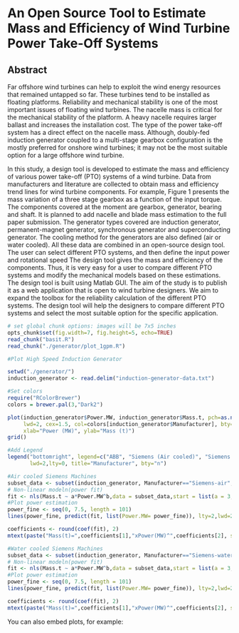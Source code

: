 An Open Source Tool to Estimate Mass and Efficiency of Wind Turbine Power Take-Off Systems
========================================================

Abstract
--------

Far offshore wind turbines can help to exploit the wind energy resources that remained untapped so far. These turbines tend to be installed as floating platforms. Reliability and mechanical stability is one of the most important issues of floating wind turbines. The nacelle mass is critical for the mechanical stability of the platform. A heavy nacelle requires larger ballast and increases the installation cost. The type of the power take-off system has a direct effect on the nacelle mass. Although, doubly-fed induction generator coupled to a multi-stage gearbox configuration is the mostly preferred for onshore wind turbines; it may not be the most suitable option for a large offshore wind turbine.

In this study, a design tool is developed to estimate the mass and efficiency of various power take-off (PTO) systems of a wind turbine. Data from manufacturers and literature are collected to obtain mass and efficiency trend lines for wind turbine components. For example, Figure 1 presents the mass variation of a three stage gearbox as a function of the input torque. The components covered at the moment are gearbox, generator, bearing and shaft. It is planned to add nacelle and blade mass estimation to the full paper submission. The generator types covered are induction generator, permanent-magnet generator, synchronous generator and superconducting generator. The cooling method for the generators are also defined (air or water cooled). 
All these data are combined in an open-source design tool. The user can select different PTO systems, and then define the input power and rotational speed The design tool gives the mass and efficiency of the components. Thus, it is very easy for a user to compare different PTO systems and modify the mechanical models based on these estimations. The design tool is built using Matlab GUI. The aim of the study is to publish it as a web application that is open to wind turbine designers. We aim to expand the toolbox for the reliability calculation of the different PTO systems. The design tool will help the designers to compare different PTO systems and select the most suitable option for the specific application.

```r
# set global chunk options: images will be 7x5 inches
opts_chunk$set(fig.width=7, fig.height=5, echo=TRUE)
read_chunk("basit.R")
read_chunk("./generator/plot_1gpm.R")
```

```r
#Plot High Speed Induction Generator

setwd("./generator/")
induction_generator <- read.delim("induction-generator-data.txt")

#Set colors
require("RColorBrewer")
colors = brewer.pal(3,"Dark2")

plot(induction_generator$Power.MW, induction_generator$Mass.t, pch=as.numeric(induction_generator$Manufacturer)+21, 
     lwd=2, cex=1.5, col=colors[induction_generator$Manufacturer], bty="l", xlim=c(0,8), ylim=c(0,16),
     xlab="Power (MW)", ylab="Mass (t)")
grid()

#Add Legend
legend("bottomright", legend=c("ABB", "Siemens (Air cooled)", "Siemens (Water cooled)"), col=colors,pch=22:25, pt.cex=1.5,
       lwd=2,lty=0, title="Manufacturer", bty="n")

#Air cooled Siemens Machines
subset_data <- subset(induction_generator, Manufacturer=="Siemens-air", c(Power.MW, Mass.t))
# Non-linear modeln(power fit)
fit <- nls(Mass.t ~ a*Power.MW^b,data = subset_data,start = list(a = 3, b = 1))
#Plot power estimation
power_fine <- seq(0, 7.5, length = 101)
lines(power_fine, predict(fit, list(Power.MW= power_fine)), lty=2,lwd=2, col=colors[2])

coefficients <- round(coef(fit), 2) 
mtext(paste("Mass(t)=",coefficients[1],"xPower(MW)^",coefficients[2], sep=""), 3,-3.5)

#Water cooled Siemens Machines
subset_data <- subset(induction_generator, Manufacturer=="Siemens-water", c(Power.MW, Mass.t))
# Non-linear modeln(power fit)
fit <- nls(Mass.t ~ a*Power.MW^b,data = subset_data,start = list(a = 3, b = 1))
#Plot power estimation
power_fine <- seq(0, 7.5, length = 101)
lines(power_fine, predict(fit, list(Power.MW= power_fine)), lty=2,lwd=2, col=colors[3])

coefficients <- round(coef(fit), 2) 
mtext(paste("Mass(t)=",coefficients[1],"xPower(MW)^",coefficients[2], sep=""), 1,-6.5)

```

You can also embed plots, for example:


```r
```


```r
```


